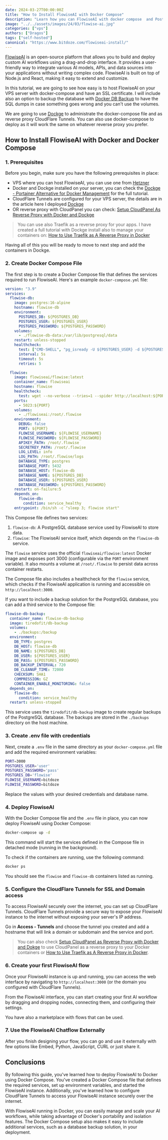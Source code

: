 ```yaml
---
date: 2024-03-27T00:00:00Z
title: "How to Install FlowiseAI with Docker Compose"
description: "Learn how you can FlowiseAI with docker compose  and Postgres DB and take advantage of no-code AI flows."
image: "../../assets/images/24/03/flowise-ai.jpg"
categories: ["vps"]
authors: ["Dragos"]
tags: ["self-hosted"]
canonical: "https://www.bitdoze.com/flowiseai-install/"
---
```



[FlowiseAI](https://flowiseai.com/) is an open-source platform that allows you to build and deploy custom AI workflows using a drag-and-drop interface. It provides a user-friendly way to integrate various AI models, APIs, and data sources into your applications without writing complex code. FlowiseAI is built on top of Node.js and React, making it easy to extend and customize.

In this tutorial, we are going to see how easy is to host FlowiseAI on your VPS server with docker-compose and have an SSL certificate. I will include also an option to backup the database with [Docker DB Backup](https://github.com/tiredofit/docker-db-backup) to have the SQL dumps in case something goes wrong and you can't use the volumes.

We are going to use [Dockge](https://www.bitdoze.com/dockge-install/) to administrate the docker-compose file and as reverse proxy CloudFlare Tunnels. You can also use docker-compose to deploy as it will work the same on whatever reverse proxy you prefer.

## How to Install FlowiseAI with Docker and Docker Compose

<YouTubeEmbed
  url="https://www.youtube.com/embed/ZJvl1_DVy_g"
  label="How to Install FlowiseAI with Docker Compose"
/>

### 1. Prerequisites

Before you begin, make sure you have the following prerequisites in place:

- VPS where you can host FlowiseAI, you can use one from [Hetzner](https://go.bitdoze.com/hetzner)
- Docker and Dockge installed on your server, you can check the [Dockge - Portainer Alternative for Docker Management](https://www.bitdoze.com/dockge-install/) for the full tutorial.
- CloudFlare Tunnels are configured for your VPS server, the details are in the article here I deployed [Dockge](https://www.bitdoze.com/dockge-install/)
- OR reverse proxy with CloudPanel you can check: [Setup CloudPanel As Reverse Proxy with Docker and Dockge](https://www.bitdoze.com/cloudpanel-setup-dockge/)

> You can use also Traefik as a reverse proxy for your apps. I have created a full tutorial with Dockge install also to manage your containers on: [How to Use Traefik as A Reverse Proxy in Docker](https://www.bitdoze.com/traefik-proxy-docker/)

Having all of this you will be ready to move to next step and add the containers in Dockge.

### 2. Create Docker Compose File

The first step is to create a Docker Compose file that defines the services required to run FlowiseAI. Here's an example `docker-compose.yml` file:

```yaml
version: "3.9"
services:
  flowise-db:
    image: postgres:16-alpine
    hostname: flowise-db
    environment:
      POSTGRES_DB: ${POSTGRES_DB}
      POSTGRES_USER: ${POSTGRES_USER}
      POSTGRES_PASSWORD: ${POSTGRES_PASSWORD}
    volumes:
      - ./flowise-db-data:/var/lib/postgresql/data
    restart: unless-stopped
    healthcheck:
      test: ["CMD-SHELL", "pg_isready -U ${POSTGRES_USER} -d ${POSTGRES_DB}"]
      interval: 5s
      timeout: 5s
      retries: 5

  flowise:
    image: flowiseai/flowise:latest
    container_name: flowiseai
    hostname: flowise
    healthcheck:
      test: wget --no-verbose --tries=1 --spider http://localhost:${PORT}
    ports:
      - 5023:${PORT}
    volumes:
      - ./flowiseai:/root/.flowise
    environment:
      DEBUG: false
      PORT: ${PORT}
      FLOWISE_USERNAME: ${FLOWISE_USERNAME}
      FLOWISE_PASSWORD: ${FLOWISE_PASSWORD}
      APIKEY_PATH: /root/.flowise
      SECRETKEY_PATH: /root/.flowise
      LOG_LEVEL: info
      LOG_PATH: /root/.flowise/logs
      DATABASE_TYPE: postgres
      DATABASE_PORT: 5432
      DATABASE_HOST: flowise-db
      DATABASE_NAME: ${POSTGRES_DB}
      DATABASE_USER: ${POSTGRES_USER}
      DATABASE_PASSWORD: ${POSTGRES_PASSWORD}
    restart: on-failure:5
    depends_on:
      flowise-db:
        condition: service_healthy
    entrypoint: /bin/sh -c "sleep 3; flowise start"
```

This Compose file defines two services:

1. `flowise-db`: A PostgreSQL database service used by FlowiseAI to store data.
2. `flowise`: The FlowiseAI service itself, which depends on the `flowise-db` service.

The `flowise` service uses the official `flowiseai/flowise:latest` Docker image and exposes port 3000 (configurable via the `PORT` environment variable). It also mounts a volume at `/root/.flowise` to persist data across container restarts.

The Compose file also includes a healthcheck for the `flowise` service, which checks if the FlowiseAI application is running and accessible on `http://localhost:3000`.

If you want to include a backup solution for the PostgreSQL database, you can add a third service to the Compose file:

```yaml
flowise-db-backup:
  container_name: flowise-db-backup
  image: tiredofit/db-backup
  volumes:
    - ./backups:/backup
  environment:
    DB_TYPE: postgres
    DB_HOST: flowise-db
    DB_NAME: ${POSTGRES_DB}
    DB_USER: ${POSTGRES_USER}
    DB_PASS: ${POSTGRES_PASSWORD}
    DB_BACKUP_INTERVAL: 720
    DB_CLEANUP_TIME: 72000
    CHECKSUM: SHA1
    COMPRESSION: GZ
    CONTAINER_ENABLE_MONITORING: false
  depends_on:
    flowise-db:
      condition: service_healthy
  restart: unless-stopped
```

This service uses the `tiredofit/db-backup` image to create regular backups of the PostgreSQL database. The backups are stored in the `./backups` directory on the host machine.

### 3. Create .env file with credentials

Next, create a `.env` file in the same directory as your `docker-compose.yml` file and add the required environment variables:

```sh
PORT=3000
POSTGRES_USER='user'
POSTGRES_PASSWORD='pass'
POSTGRES_DB='flowise'
FLOWISE_USERNAME=bitdoze
FLOWISE_PASSWORD=bitdoze
```

Replace the values with your desired credentials and database name.

### 4. Deploy FlowiseAI

With the Docker Compose file and the `.env` file in place, you can now deploy FlowiseAI using Docker Compose:

```sh
docker-compose up -d
```

This command will start the services defined in the Compose file in detached mode (running in the background).

To check if the containers are running, use the following command:

```sh
docker ps
```

You should see the `flowise` and `flowise-db` containers listed as running.

### 5. Configure the CloudFlare Tunnels for SSL and Domain access

To access FlowiseAI securely over the internet, you can set up CloudFlare Tunnels. CloudFlare Tunnels provide a secure way to expose your FlowiseAI instance to the internet without exposing your server's IP address.

Go in **Access - Tunnels** and choose the tunnel you created and add a hostname that will link a domain or subdomain and the service and port.

<Picture src={imag1} alt="Cloudflare Tunnel setup" />

> You can also check [Setup CloudPanel as Reverse Proxy with Docker and Dokge](https://www.bitdoze.com/cloudpanel-setup-dockge/) to use CloudPanel as a reverse proxy to your Docker containers or [How to Use Traefik as A Reverse Proxy in Docker](https://www.bitdoze.com/traefik-proxy-docker/).

### 6. Create your first FlowiseAI flow

Once your FlowiseAI instance is up and running, you can access the web interface by navigating to `http://localhost:3000` (or the domain you configured with CloudFlare Tunnels).

From the FlowiseAI interface, you can start creating your first AI workflow by dragging and dropping nodes, connecting them, and configuring their settings.

<Picture src={imag2} alt="FlowiseAI add flow" />

You have also a marketplace with flows that can be used.

### 7. Use the FlowiseAI Chatflow Externally

After you finish designing your flow, you can go and use it externally with few options like Embed, Python, JavaScript, CURL or just share it.

<Picture src={imag3} alt="Use the FlowiseAI Chatflow Externally" />

## Conclusions

By following this guide, you've learned how to deploy FlowiseAI to Docker using Docker Compose. You've created a Docker Compose file that defines the required services, set up environment variables, and started the FlowiseAI instance. Additionally, you've learned how to configure CloudFlare Tunnels to access your FlowiseAI instance securely over the internet.

With FlowiseAI running in Docker, you can easily manage and scale your AI workflows, while taking advantage of Docker's portability and isolation features. The Docker Compose setup also makes it easy to include additional services, such as a database backup solution, in your deployment.
